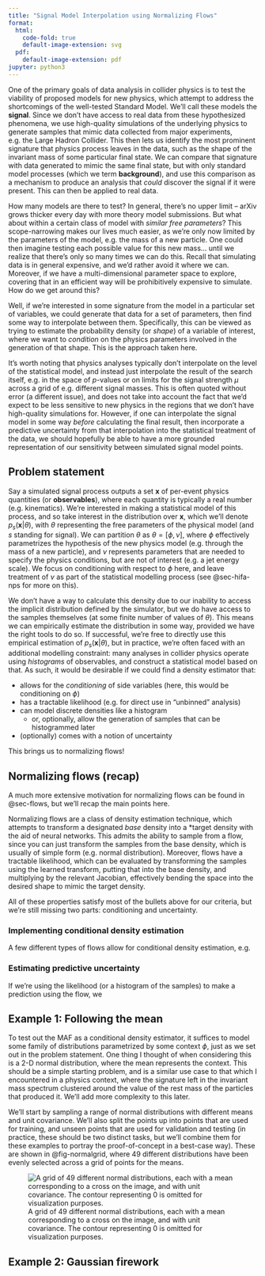 ```yaml
---
title: "Signal Model Interpolation using Normalizing Flows"
format:
  html:
    code-fold: true
    default-image-extension: svg
  pdf:
    default-image-extension: pdf
jupyter: python3
---
```


One of the primary goals of data analysis in collider physics is to test the viability of proposed models for new physics, which attempt to address the shortcomings of the well-tested Standard Model. We'll call these models the **signal**. Since we don't have access to real data from these hypothesized phenomena, we use high-quality simulations of the underlying physics to generate samples that mimic data collected from major experiments, e.g. the Large Hadron Collider. This then lets us identify the most prominent signature that physics process leaves in the data, such as the shape of the invariant mass of some particular final state. We can compare that signature with data generated to mimic the same final state, but with only standard model processes (which we term **background**), and use this comparison as a mechanism to produce an analysis that *could* discover the signal if it were present. This can then be applied to real data.

How many models are there to test? In general, there's no upper limit -- arXiv grows thicker every day with more theory model submissions. But what about within a certain class of model with *similar free parameters*? This scope-narrowing makes our lives much easier, as we're only now limited by the parameters of the model, e.g. the mass of a new particle. One could then imagine testing each possible value for this new mass... until we realize that there's only so many times we can do this. Recall that simulating data is in general expensive, and we'd rather avoid it where we can. Moreover, if we have a multi-dimensional parameter space to explore, covering that in an efficient way will be prohibitively expensive to simulate. How do we get around this?

Well, if we're interested in some signature from the model in a particular set of variables, we could generate that data for a set of parameters, then find some way to interpolate between them. Specifically, this can be viewed as trying to estimate the probability density (or *shape*) of a variable of interest, where we want to *condition* on the physics parameters involved in the generation of that shape. This is the approach taken here.

It's worth noting that physics analyses typically don't interpolate on the level of the statistical model, and instead just interpolate the result of the search itself, e.g. in the space of $p$-values or on limits for the signal strength $\mu$ across a grid of e.g. different signal masses. This is often quoted without error (a different issue), and does not take into account the fact that we'd expect to be less sensitive to new physics in the regions that we don't have high-quality simulations for. However, if one can interpolate the signal model in some way *before* calculating the final result, then incorporate a predictive uncertainty from that interpolation into the statistical treatment of the data, we should hopefully be able to have a more grounded representation of our sensitivity between simulated signal model points.

## Problem statement

Say a simulated signal process outputs a set $\mathbf{x}$ of per-event physics quantities (or **observables**), where each quantity is typically a real number (e.g. kinematics). We're interested in making a statistical model of this process, and so take interest in the distribution over $\mathbf{x}$, which we'll denote $p_s(\mathbf{x} | \theta)$, with $\theta$ representing the free parameters of the physical model (and $s$ standing for signal). We can partition $\theta$ as $\theta = [\phi, \nu]$, where $\phi$ effectively parametrizes the hypothesis of the new physics model (e.g. through the mass of a new particle), and $\nu$ represents parameters that are needed to specify the physics conditions, but are not of interest (e.g. a jet energy scale). We focus on conditioning with respect to $\phi$ here, and leave treatment of $\nu$ as part of the statistical modelling process (see @sec-hifa-nps for more on this).

We don't have a way to calculate this density due to our inability to access the implicit distribution defined by the simulator, but we do have access to the samples themselves (at some finite number of values of $\theta$). This means we can empirically estimate the distribution in some way, provided we have the right tools to do so. If successful, we're free to directly use this empirical estimation of $p_s(\mathbf{x} | \theta)$, but in practice, we're often faced with an additional modelling constraint: many analyses in collider physics operate using *histograms* of observables, and construct a statistical model based on that. As such, it would be desirable if we could find a density estimator that:

- allows for the *conditioning* of side variables (here, this would be conditioning on $\phi$)
- has a tractable likelihood (e.g. for direct use in "unbinned" analysis)
- can model discrete densities like a histogram
    - or, optionally, allow the generation of samples that can be histogrammed later
- (optionally) comes with a notion of uncertainty

This brings us to normalizing flows!

## Normalizing flows (recap)

A much more extensive motivation for normalizing flows can be found in @sec-flows, but we'll recap the main points here.

Normalizing flows are a class of density estimation technique, which attempts to transform a designated *base* density into a *target density with the aid of neural networks. This admits the ability to sample from a flow, since you can just transform the samples from the base density, which is usually of simple form (e.g. normal distribution). Moreover, flows have a tractable likelihood, which can be evaluated by transforming the samples using the learned transform, putting that into the base density, and multiplying by the relevant Jacobian, effectively bending the space into the desired shape to mimic the target density.

All of these properties satisfy most of the bullets above for our criteria, but we're still missing two parts: conditioning and uncertainty.


### Implementing conditional density estimation

A few different types of flows allow for conditional density estimation, e.g.

### Estimating predictive uncertainty

If we're using the likelihood (or a histogram of the samples) to make a prediction using the flow, we


## Example 1: Following the mean

To test out the MAF as a conditional density estimator, it suffices to model some family of distributions parametrized by some context $\phi$, just as we set out in the problem statement. One thing I thought of when considering this is a 2-D normal distribution, where the mean represents the context. This should be a simple starting problem, and is a similar use case to that which I encountered in a physics context, where the signature left in the invariant mass spectrum clustered around the value of the rest mass of the particles that produced it. We'll add more complexity to this later.

We'll start by sampling a range of normal distributions with different means and unit covariance. We'll also split the points up into points that are used for training, and unseen points that are used for validation and testing (in practice, these should be two distinct tasks, but we'll combine them for these examples to portray the proof-of-concept in a best-case way). These are shown in @fig-normalgrid, where 49 different distributions have been evenly selected across a grid of points for the means.

![A grid of 49 different normal distributions, each with a mean corresponding to a cross on the image, and with unit covariance. The contour representing 0 is omitted for visualization purposes.](images/flows/simple/simple_data_dists){#fig-normalgrid}

## Example 2: Gaussian firework
